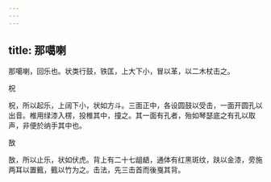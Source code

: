```yaml
---
---
---
```

title: 那噶喇
---



那噶喇，回乐也。状类行鼓，铁匡，上大下小，冒以革，以二木杖击之。

柷

柷，所以起乐，上阔下小，状如方斗。三面正中，各设圆鼓以受击，一面开圆孔以出音。椎用绿漆入楞，投椎其中，撞之。其一面有孔者，殆如琴瑟底之有孔以取声，非便於纳手其中也。

敔

敔，所以止乐，状如伏虎。背上有二十七龃龉，通体有红黑斑纹，趺以金漆，旁施两耳以置籈，籈以竹为之。击法，先三击首而後戛其背。